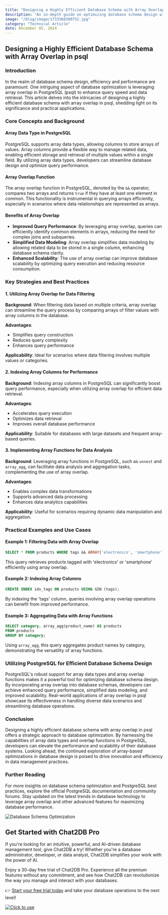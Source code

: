 ```yaml
---
title: "Designing a Highly Efficient Database Schema with Array Overlap in psql"
description: "An in-depth guide on optimizing database schema design with array overlap in PostgreSQL, focusing on performance and scalability."
image: "/blog/image/1733368389752.jpg"
category: "Technical Article"
date: December 05, 2024
---
```


## Designing a Highly Efficient Database Schema with Array Overlap in psql

### Introduction

In the realm of database schema design, efficiency and performance are paramount. One intriguing aspect of database optimization is leveraging array overlap in PostgreSQL (psql) to enhance query speed and data retrieval. This article delves into the intricacies of designing a highly efficient database schema with array overlap in psql, shedding light on its significance and practical applications.

### Core Concepts and Background

#### Array Data Type in PostgreSQL

PostgreSQL supports array data types, allowing columns to store arrays of values. Array columns provide a flexible way to manage related data, enabling efficient storage and retrieval of multiple values within a single field. By utilizing array data types, developers can streamline database design and optimize query performance.

#### Array Overlap Function

The array overlap function in PostgreSQL, denoted by the `&&` operator, compares two arrays and returns `true` if they have at least one element in common. This functionality is instrumental in querying arrays efficiently, especially in scenarios where data relationships are represented as arrays.

#### Benefits of Array Overlap

- **Improved Query Performance**: By leveraging array overlap, queries can efficiently identify common elements in arrays, reducing the need for complex joins and subqueries.
- **Simplified Data Modeling**: Array overlap simplifies data modeling by allowing related data to be stored in a single column, enhancing database schema clarity.
- **Enhanced Scalability**: The use of array overlap can improve database scalability by optimizing query execution and reducing resource consumption.

### Key Strategies and Best Practices

#### 1. Utilizing Array Overlap for Data Filtering

**Background**: When filtering data based on multiple criteria, array overlap can streamline the query process by comparing arrays of filter values with array columns in the database.

**Advantages**:
- Simplifies query construction
- Reduces query complexity
- Enhances query performance

**Applicability**: Ideal for scenarios where data filtering involves multiple values or categories.

#### 2. Indexing Array Columns for Performance

**Background**: Indexing array columns in PostgreSQL can significantly boost query performance, especially when utilizing array overlap for efficient data retrieval.

**Advantages**:
- Accelerates query execution
- Optimizes data retrieval
- Improves overall database performance

**Applicability**: Suitable for databases with large datasets and frequent array-based queries.

#### 3. Implementing Array Functions for Data Analysis

**Background**: Leveraging array functions in PostgreSQL, such as `unnest` and `array_agg`, can facilitate data analysis and aggregation tasks, complementing the use of array overlap.

**Advantages**:
- Enables complex data transformations
- Supports advanced data processing
- Enhances data analytics capabilities

**Applicability**: Useful for scenarios requiring dynamic data manipulation and aggregation.

### Practical Examples and Use Cases

#### Example 1: Filtering Data with Array Overlap

```sql
SELECT * FROM products WHERE tags && ARRAY['electronics', 'smartphone'];
```

This query retrieves products tagged with 'electronics' or 'smartphone' efficiently using array overlap.

#### Example 2: Indexing Array Columns

```sql
CREATE INDEX idx_tags ON products USING GIN (tags);
```

By indexing the 'tags' column, queries involving array overlap operations can benefit from improved performance.

#### Example 3: Aggregating Data with Array Functions

```sql
SELECT category, array_agg(product_name) AS products
FROM products
GROUP BY category;
```

Using `array_agg`, this query aggregates product names by category, demonstrating the versatility of array functions.

### Utilizing PostgreSQL for Efficient Database Schema Design

PostgreSQL's robust support for array data types and array overlap functions makes it a powerful tool for optimizing database schema design. By incorporating array overlap into database schemas, developers can achieve enhanced query performance, simplified data modeling, and improved scalability. Real-world applications of array overlap in psql showcase its effectiveness in handling diverse data scenarios and streamlining database operations.

### Conclusion

Designing a highly efficient database schema with array overlap in psql offers a strategic approach to database optimization. By harnessing the capabilities of array data types and overlap functions in PostgreSQL, developers can elevate the performance and scalability of their database systems. Looking ahead, the continued exploration of array-based optimizations in database design is poised to drive innovation and efficiency in data management practices.

### Further Reading

For more insights on database schema optimization and PostgreSQL best practices, explore the official PostgreSQL documentation and community forums. Stay updated on the latest trends in database technology to leverage array overlap and other advanced features for maximizing database performance.

![Database Schema Optimization](https://example.com/database-schema-optimization.jpg)

## Get Started with Chat2DB Pro

If you're looking for an intuitive, powerful, and AI-driven database management tool, give Chat2DB a try! Whether you're a database administrator, developer, or data analyst, Chat2DB simplifies your work with the power of AI.

Enjoy a 30-day free trial of Chat2DB Pro. Experience all the premium features without any commitment, and see how Chat2DB can revolutionize the way you manage and interact with your databases.

👉 [Start your free trial today](https://chat2db.ai/pricing) and take your database operations to the next level!


[![Click to use](/image/blog/bg/chat2db.jpg)](https://app.chat2db-ai.com/)
